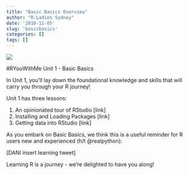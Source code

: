 ```yaml
---
title: "Basic Basics Overview"
author: "R-Ladies Sydney"
date: '2018-11-05'
slug: 'basicbasics'
categories: []
tags: []
---
```


![](/post/2018-11-05-basicbasics_files/basicbasicsbanner.jpeg)


#RYouWithMe Unit 1 - Basic Basics

In Unit 1, you'll lay down the foundational knowledge and skills that will carry you through your R journey! 

Unit 1 has three lessons:

1. An opinionated tour of RStudio [link]
2. Installing and Loading Packages [link]
3. Getting data into RStudio [link]

As you embark on Basic Basics, we think this is a useful reminder for R users new and experienced (h/t @realpython):

[DANI insert learning tweet]

Learning R is a journey - we're delighted to have you along!